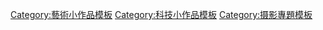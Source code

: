{{Asbox
| image     = Gnome-dev-camera.svg
| pix       = 30
| subject   = 
| qualifier = 與[[攝影]]相關
| category  = 攝影小作品
| tempsort  =  
| name      = Template:Photo-stub
}}<noinclude>
[[Category:藝術小作品模板]]
[[Category:科技小作品模板]]
[[Category:摄影專題模板]]
</noinclude>